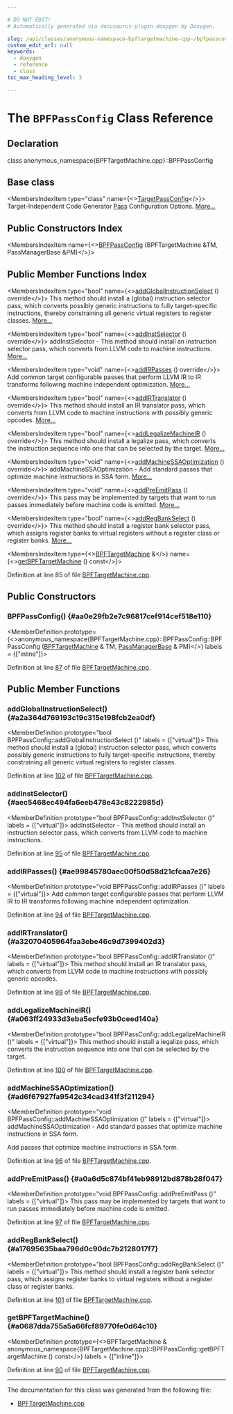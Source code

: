 ```yaml
---

# DO NOT EDIT!
# Automatically generated via docusaurus-plugin-doxygen by Doxygen.

slug: /api/classes/anonymous-namespace-bpftargetmachine-cpp-/bpfpassconfig
custom_edit_url: null
keywords:
  - doxygen
  - reference
  - class
toc_max_heading_level: 3

---
```





# The `BPFPassConfig` Class Reference

<DoxygenPage pluginConfig={pluginConfig}>



## Declaration

<CodeBlock>class anonymous_namespace{BPFTargetMachine.cpp}::BPFPassConfig</CodeBlock>

## Base class

<MembersIndex>

<MembersIndexItem
  type="class"
  name={<><a href="/docs/api/classes/llvm/targetpassconfig">TargetPassConfig</a></>}>
Target-Independent Code Generator <a href="/docs/api/classes/llvm/pass">Pass</a> Configuration Options. <a href="/docs/api/classes/llvm/targetpassconfig/#details">More...</a>
</MembersIndexItem>

</MembersIndex>

## Public Constructors Index

<MembersIndex>

<MembersIndexItem
  name={<><a href="#aa0e29fb2e7c96817cef914cef518e110">BPFPassConfig</a> (BPFTargetMachine &amp;TM, PassManagerBase &amp;PM)</>}>
</MembersIndexItem>

</MembersIndex>

## Public Member Functions Index

<MembersIndex>

<MembersIndexItem
  type="bool"
  name={<><a href="#a2a364d769193c19c315e198fcb2ea0df">addGlobalInstructionSelect</a> () override</>}>
This method should install a (global) instruction selector pass, which converts possibly generic instructions to fully target-specific instructions, thereby constraining all generic virtual registers to register classes. <a href="#a2a364d769193c19c315e198fcb2ea0df">More...</a>
</MembersIndexItem>

<MembersIndexItem
  type="bool"
  name={<><a href="#aec5468ec494fa6eeb478e43c8222985d">addInstSelector</a> () override</>}>
addInstSelector - This method should install an instruction selector pass, which converts from LLVM code to machine instructions. <a href="#aec5468ec494fa6eeb478e43c8222985d">More...</a>
</MembersIndexItem>

<MembersIndexItem
  type="void"
  name={<><a href="#ae99845780aec00f50d58d21cfcaa7e26">addIRPasses</a> () override</>}>
Add common target configurable passes that perform LLVM IR to IR transforms following machine independent optimization. <a href="#ae99845780aec00f50d58d21cfcaa7e26">More...</a>
</MembersIndexItem>

<MembersIndexItem
  type="bool"
  name={<><a href="#a32070405964faa3ebe46c9d7399402d3">addIRTranslator</a> () override</>}>
This method should install an IR translator pass, which converts from LLVM code to machine instructions with possibly generic opcodes. <a href="#a32070405964faa3ebe46c9d7399402d3">More...</a>
</MembersIndexItem>

<MembersIndexItem
  type="bool"
  name={<><a href="#a063ff24933d3eba5ecfe93b0ceed140a">addLegalizeMachineIR</a> () override</>}>
This method should install a legalize pass, which converts the instruction sequence into one that can be selected by the target. <a href="#a063ff24933d3eba5ecfe93b0ceed140a">More...</a>
</MembersIndexItem>

<MembersIndexItem
  type="void"
  name={<><a href="#ad6f67927fa9542c34cad341f3f211294">addMachineSSAOptimization</a> () override</>}>
addMachineSSAOptimization - Add standard passes that optimize machine instructions in SSA form. <a href="#ad6f67927fa9542c34cad341f3f211294">More...</a>
</MembersIndexItem>

<MembersIndexItem
  type="void"
  name={<><a href="#a0a6d5c874bf41eb98912bd878b28f047">addPreEmitPass</a> () override</>}>
This pass may be implemented by targets that want to run passes immediately before machine code is emitted. <a href="#a0a6d5c874bf41eb98912bd878b28f047">More...</a>
</MembersIndexItem>

<MembersIndexItem
  type="bool"
  name={<><a href="#a17695635baa796d0c90dc7b2128017f7">addRegBankSelect</a> () override</>}>
This method should install a register bank selector pass, which assigns register banks to virtual registers without a register class or register banks. <a href="#a17695635baa796d0c90dc7b2128017f7">More...</a>
</MembersIndexItem>

<MembersIndexItem
  type={<><a href="/docs/api/classes/llvm/bpftargetmachine">BPFTargetMachine</a> &amp;</>}
  name={<><a href="#a0687dda755a5a66fcf89770fe0d64c10">getBPFTargetMachine</a> () const</>}>
</MembersIndexItem>

</MembersIndex>


Definition at line 85 of file <a href="/docs/api/files/lib/lib/target/lib/target/bpf/bpftargetmachine-cpp">BPFTargetMachine.cpp</a>.

<SectionDefinition>

## Public Constructors

### BPFPassConfig() {#aa0e29fb2e7c96817cef914cef518e110}

<MemberDefinition
  prototype={<>anonymous&#95;namespace&#123;BPFTargetMachine.cpp&#125;::BPFPassConfig::BPFPassConfig (<a href="/docs/api/classes/llvm/bpftargetmachine">BPFTargetMachine</a> &amp; TM, <a href="/docs/api/classes/llvm/legacy/passmanagerbase">PassManagerBase</a> &amp; PM)</>}
  labels = {["inline"]}>

Definition at line <a href="/docs/api/files/lib/lib/target/lib/target/bpf/bpftargetmachine-cpp/#l00087">87</a> of file <a href="/docs/api/files/lib/lib/target/lib/target/bpf/bpftargetmachine-cpp">BPFTargetMachine.cpp</a>.
</MemberDefinition>

</SectionDefinition>

<SectionDefinition>

## Public Member Functions

### addGlobalInstructionSelect() {#a2a364d769193c19c315e198fcb2ea0df}

<MemberDefinition
  prototype="bool BPFPassConfig::addGlobalInstructionSelect ()"
  labels = {["virtual"]}>
This method should install a (global) instruction selector pass, which converts possibly generic instructions to fully target-specific instructions, thereby constraining all generic virtual registers to register classes.

Definition at line <a href="/docs/api/files/lib/lib/target/lib/target/bpf/bpftargetmachine-cpp/#l00102">102</a> of file <a href="/docs/api/files/lib/lib/target/lib/target/bpf/bpftargetmachine-cpp">BPFTargetMachine.cpp</a>.
</MemberDefinition>

### addInstSelector() {#aec5468ec494fa6eeb478e43c8222985d}

<MemberDefinition
  prototype="bool BPFPassConfig::addInstSelector ()"
  labels = {["virtual"]}>
addInstSelector - This method should install an instruction selector pass, which converts from LLVM code to machine instructions.

Definition at line <a href="/docs/api/files/lib/lib/target/lib/target/bpf/bpftargetmachine-cpp/#l00095">95</a> of file <a href="/docs/api/files/lib/lib/target/lib/target/bpf/bpftargetmachine-cpp">BPFTargetMachine.cpp</a>.
</MemberDefinition>

### addIRPasses() {#ae99845780aec00f50d58d21cfcaa7e26}

<MemberDefinition
  prototype="void BPFPassConfig::addIRPasses ()"
  labels = {["virtual"]}>
Add common target configurable passes that perform LLVM IR to IR transforms following machine independent optimization.

Definition at line <a href="/docs/api/files/lib/lib/target/lib/target/bpf/bpftargetmachine-cpp/#l00094">94</a> of file <a href="/docs/api/files/lib/lib/target/lib/target/bpf/bpftargetmachine-cpp">BPFTargetMachine.cpp</a>.
</MemberDefinition>

### addIRTranslator() {#a32070405964faa3ebe46c9d7399402d3}

<MemberDefinition
  prototype="bool BPFPassConfig::addIRTranslator ()"
  labels = {["virtual"]}>
This method should install an IR translator pass, which converts from LLVM code to machine instructions with possibly generic opcodes.

Definition at line <a href="/docs/api/files/lib/lib/target/lib/target/bpf/bpftargetmachine-cpp/#l00099">99</a> of file <a href="/docs/api/files/lib/lib/target/lib/target/bpf/bpftargetmachine-cpp">BPFTargetMachine.cpp</a>.
</MemberDefinition>

### addLegalizeMachineIR() {#a063ff24933d3eba5ecfe93b0ceed140a}

<MemberDefinition
  prototype="bool BPFPassConfig::addLegalizeMachineIR ()"
  labels = {["virtual"]}>
This method should install a legalize pass, which converts the instruction sequence into one that can be selected by the target.

Definition at line <a href="/docs/api/files/lib/lib/target/lib/target/bpf/bpftargetmachine-cpp/#l00100">100</a> of file <a href="/docs/api/files/lib/lib/target/lib/target/bpf/bpftargetmachine-cpp">BPFTargetMachine.cpp</a>.
</MemberDefinition>

### addMachineSSAOptimization() {#ad6f67927fa9542c34cad341f3f211294}

<MemberDefinition
  prototype="void BPFPassConfig::addMachineSSAOptimization ()"
  labels = {["virtual"]}>
addMachineSSAOptimization - Add standard passes that optimize machine instructions in SSA form.

Add passes that optimize machine instructions in SSA form.

Definition at line <a href="/docs/api/files/lib/lib/target/lib/target/bpf/bpftargetmachine-cpp/#l00096">96</a> of file <a href="/docs/api/files/lib/lib/target/lib/target/bpf/bpftargetmachine-cpp">BPFTargetMachine.cpp</a>.
</MemberDefinition>

### addPreEmitPass() {#a0a6d5c874bf41eb98912bd878b28f047}

<MemberDefinition
  prototype="void BPFPassConfig::addPreEmitPass ()"
  labels = {["virtual"]}>
This pass may be implemented by targets that want to run passes immediately before machine code is emitted.

Definition at line <a href="/docs/api/files/lib/lib/target/lib/target/bpf/bpftargetmachine-cpp/#l00097">97</a> of file <a href="/docs/api/files/lib/lib/target/lib/target/bpf/bpftargetmachine-cpp">BPFTargetMachine.cpp</a>.
</MemberDefinition>

### addRegBankSelect() {#a17695635baa796d0c90dc7b2128017f7}

<MemberDefinition
  prototype="bool BPFPassConfig::addRegBankSelect ()"
  labels = {["virtual"]}>
This method should install a register bank selector pass, which assigns register banks to virtual registers without a register class or register banks.

Definition at line <a href="/docs/api/files/lib/lib/target/lib/target/bpf/bpftargetmachine-cpp/#l00101">101</a> of file <a href="/docs/api/files/lib/lib/target/lib/target/bpf/bpftargetmachine-cpp">BPFTargetMachine.cpp</a>.
</MemberDefinition>

### getBPFTargetMachine() {#a0687dda755a5a66fcf89770fe0d64c10}

<MemberDefinition
  prototype={<>BPFTargetMachine &amp; anonymous&#95;namespace&#123;BPFTargetMachine.cpp&#125;::BPFPassConfig::getBPFTargetMachine () const</>}
  labels = {["inline"]}>

Definition at line <a href="/docs/api/files/lib/lib/target/lib/target/bpf/bpftargetmachine-cpp/#l00090">90</a> of file <a href="/docs/api/files/lib/lib/target/lib/target/bpf/bpftargetmachine-cpp">BPFTargetMachine.cpp</a>.
</MemberDefinition>

</SectionDefinition>

<hr/>

The documentation for this class was generated from the following file:

<ul>
<li><a href="/docs/api/files/lib/lib/target/lib/target/bpf/bpftargetmachine-cpp">BPFTargetMachine.cpp</a></li>
</ul>

</DoxygenPage>
